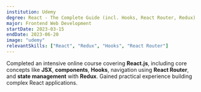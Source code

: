 ```yaml
---
institution: Udemy
degree: React - The Complete Guide (incl. Hooks, React Router, Redux)
major: Frontend Web Development
startDate: 2023-03-15
endDate: 2023-06-20
image: "udemy"
relevantSkills: ["React", "Redux", "Hooks", "React Router"]
---
```


Completed an intensive online course covering **React.js**, including core concepts like **JSX**, **components**, **Hooks**, navigation using **React Router**, and **state management** with **Redux**. Gained practical experience building complex React applications.
